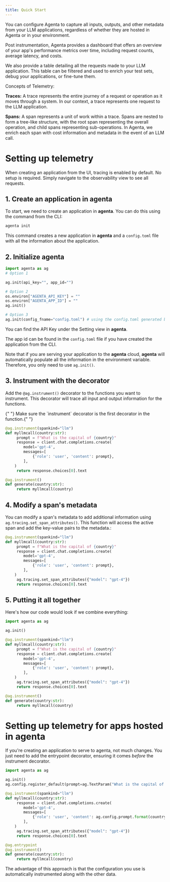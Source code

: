 ```yaml
---
title: Quick Start
---
```


You can configure Agenta to capture all inputs, outputs, and other metadata from your LLM applications, regardless of whether they are hosted in Agenta or in your environment.

Post instrumentation, Agenta provides a dashboard that offers an overview of your app's performance metrics over time, including request counts, average latency, and costs.

We also provide a table detailing all the requests made to your LLM application. This table can be filtered and used to enrich your test sets, debug your applications, or fine-tune them.

<Tip>
Concepts of Telemetry:

**Traces:** A trace represents the entire journey of a request or operation as it moves through a system. In our context, a trace represents one request to the LLM application.

**Spans:** A span represents a unit of work within a trace. Spans are nested to form a tree-like structure, with the root span representing the overall operation, and child spans representing sub-operations. In Agenta, we enrich each span with cost information and metadata in the event of an LLM call.

</Tip>

# Setting up telemetry

<Note>
  When creating an application from the UI, tracing is enabled by default. No
  setup is required. Simply navigate to the observability view to see all
  requests.
</Note>

## 1. Create an application in **agenta**

To start, we need to create an application in **agenta**. You can do this using the command from the CLI:

```python
agenta init
```

This command creates a new application in **agenta** and a `config.toml` file with all the information about the application.

## 2. Initialize **agenta**

```python
import agenta as ag
# Option 1

ag.init(api_key="", app_id="")

# Option 2
os.environ["AGENTA_API_KEY"] = ""
os.environ["AGENTA_APP_ID"] = ""
ag.init()

# Option 3
ag.init(config_fname="config.toml") # using the config.toml generated by agenta init

```

You can find the API Key under the Setting view in **agenta**.

The app id can be found in the `config.toml` file if you have created the application from the CLI.

Note that if you are serving your application to the **agenta** cloud, **agenta** will automatically populate all the information in the environment variable. Therefore, you only need to use `ag.init()`.

## 3. Instrument with the decorator

Add the `@ag.instrument()` decorator to the functions you want to instrument. This decorator will trace all input and output information for the functions.

<Warning>
  {" "}
  Make sure the `instrument` decorator is the first decorator in the function.{" "}
</Warning>

```python
@ag.instrument(spankind="llm")
def myllmcall(country:str):
     prompt = f"What is the capital of {country}"
     response = client.chat.completions.create(
        model='gpt-4',
        messages=[
            {'role': 'user', 'content': prompt},
        ],
	)
     return response.choices[0].text

@ag.instrument()
def generate(country:str):
     return myllmcall(country)

```

## 4. Modify a span's metadata

You can modify a span's metadata to add additional information using `ag.tracing.set_span_attributes()`. This function will access the active span and add the key-value pairs to the metadata.:

```python
@ag.instrument(spankind="llm")
def myllmcall(country:str):
     prompt = f"What is the capital of {country}"
     response = client.chat.completions.create(
        model='gpt-4',
        messages=[
            {'role': 'user', 'content': prompt},
        ],
	)
     ag.tracing.set_span_attributes({"model": "gpt-4"})
     return response.choices[0].text

```

## 5. Putting it all together

Here's how our code would look if we combine everything:

```python
import agenta as ag

ag.init()

@ag.instrument(spankind="llm")
def myllmcall(country:str):
     prompt = f"What is the capital of {country}"
     response = client.chat.completions.create(
        model='gpt-4',
        messages=[
            {'role': 'user', 'content': prompt},
        ],
	)
     ag.tracing.set_span_attributes({"model": "gpt-4"})
     return response.choices[0].text

@ag.instrument()
def generate(country:str):
     return myllmcall(country)

```

# Setting up telemetry for apps hosted in agenta

If you're creating an application to serve to agenta, not much changes. You just need to add the entrypoint decorator, ensuring it comes _before_ the instrument decorator.

```python
import agenta as ag

ag.init()
ag.config.register_default(prompt=ag.TextParam("What is the capital of {country}"))

@ag.instrument(spankind="llm")
def myllmcall(country:str):
     response = client.chat.completions.create(
        model='gpt-4',
        messages=[
            {'role': 'user', 'content': ag.config.prompt.format(country=country)},
        ],
	)
     ag.tracing.set_span_attributes({"model": "gpt-4"})
     return response.choices[0].text

@ag.entrypoint
@ag.instrument()
def generate(country:str):
     return myllmcall(country)

```

The advantage of this approach is that the configuration you use is automatically instrumented along with the other data.
